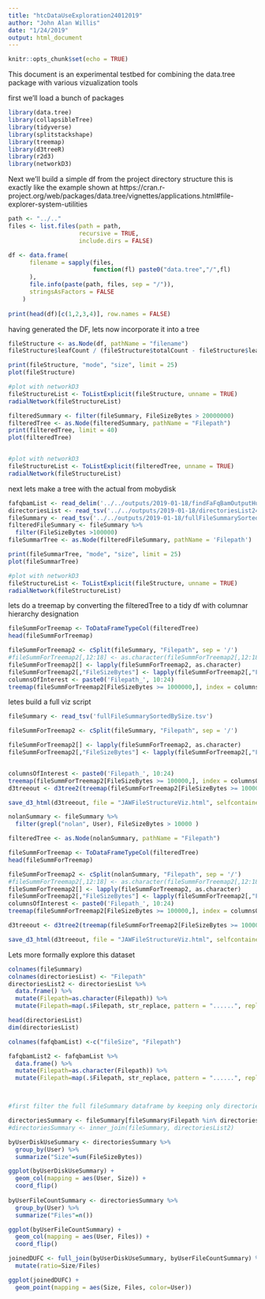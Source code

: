 ```yaml
---
title: "htcDataUseExploration24012019"
author: "John Alan Willis"
date: "1/24/2019"
output: html_document
---
```


```r
knitr::opts_chunk$set(echo = TRUE)
```
This document is an experimental testbed for combining the data.tree package with various vizualization tools 

first we'll load a bunch of packages

```r
library(data.tree)
library(collapsibleTree)
library(tidyverse)
library(splitstackshape)
library(treemap)
library(d3treeR)
library(r2d3)
library(networkD3)
```


Next we'll build a simple df from the project directory structure 
this is exactly like the example shown at https://cran.r-project.org/web/packages/data.tree/vignettes/applications.html#file-explorer-system-utilities

```r
path <- "../.."
files <- list.files(path = path, 
                    recursive = TRUE,
                    include.dirs = FALSE) 

df <- data.frame(
      filename = sapply(files, 
                        function(fl) paste0("data.tree","/",fl)
      ), 
      file.info(paste(path, files, sep = "/")),
      stringsAsFactors = FALSE
    )
 
print(head(df)[c(1,2,3,4)], row.names = FALSE)


```


having generated the DF, lets now incorporate it into a tree

```r
fileStructure <- as.Node(df, pathName = "filename")
fileStructure$leafCount / (fileStructure$totalCount - fileStructure$leafCount)

print(fileStructure, "mode", "size", limit = 25)
plot(fileStructure)

#plot with networkD3
fileStructureList <- ToListExplicit(fileStructure, unname = TRUE)
radialNetwork(fileStructureList)

```


```r
filteredSummary <- filter(fileSummary, FileSizeBytes > 20000000)
filteredTree <- as.Node(filteredSummary, pathName = "Filepath")
print(filteredTree, limit = 40)
plot(filteredTree)


#plot with networkD3
fileStructureList <- ToListExplicit(filteredTree, unname = TRUE)
radialNetwork(fileStructureList)
```
next lets make a tree with the actual from mobydisk

```r
fafqbamList <- read_delim('../../outputs/2019-01-18/findFaFqBamOutputHumanReadable.txt', " ")
directoriesList <- read_tsv('../../outputs/2019-01-18/directoriesList24012019.txt')
fileSummary <- read_tsv('../../outputs/2019-01-18/fullFileSummarySortedBySize.tsv')
filteredFileSummary <- fileSummary %>%
  filter(FileSizeBytes >100000)
fileSummarTree <- as.Node(filteredFileSummary, pathName = 'Filepath')

print(fileSummarTree, "mode", "size", limit = 25)
plot(fileSummarTree)

#plot with networkD3
fileStructureList <- ToListExplicit(fileStructure, unname = TRUE)
radialNetwork(fileStructureList)
```

lets do a treemap by converting the filteredTree to a tidy df with columnar hierarchy designation

```r

fileSummForTreemap <- ToDataFrameTypeCol(filteredTree)
head(fileSummForTreemap)

fileSummForTreemap2 <- cSplit(fileSummary, "Filepath", sep = '/')
#fileSummForTreemap2[,12:18] <- as.character(fileSummForTreemap2[,12:18])
fileSummForTreemap2[] <- lapply(fileSummForTreemap2, as.character)
fileSummForTreemap2[,"FileSizeBytes"] <- lapply(fileSummForTreemap2[,"FileSizeBytes"], as.double)
columnsOfInterest <- paste0('Filepath_', 10:24)
treemap(fileSummForTreemap2[FileSizeBytes >= 1000000,], index = columnsOfInterest[1:4], vSize = 'FileSizeBytes', type='index')

```


letes build a full viz script

```r
fileSummary <- read_tsv('fullFileSummarySortedBySize.tsv')

fileSummForTreemap2 <- cSplit(fileSummary, "Filepath", sep = '/')

fileSummForTreemap2[] <- lapply(fileSummForTreemap2, as.character)
fileSummForTreemap2[,"FileSizeBytes"] <- lapply(fileSummForTreemap2[,"FileSizeBytes"], as.double)


columnsOfInterest <- paste0('Filepath_', 10:24)
treemap(fileSummForTreemap2[FileSizeBytes >= 100000,], index = columnsOfInterest[1:4], vSize = 'FileSizeBytes', type='index')
d3treeout <- d3tree2(treemap(fileSummForTreemap2[FileSizeBytes >= 100000,], index = columnsOfInterest[1:7], vSize = 'FileSizeBytes', type='index'), root = 'jaw212')

save_d3_html(d3treeout, file = "JAWFileStructureViz.html", selfcontained = TRUE)
```


```r
nolanSummary <- fileSummary %>%
  filter(grepl("nolan", User), FileSizeBytes > 10000 )

filteredTree <- as.Node(nolanSummary, pathName = "Filepath")

fileSummForTreemap <- ToDataFrameTypeCol(filteredTree)
head(fileSummForTreemap)

fileSummForTreemap2 <- cSplit(nolanSummary, "Filepath", sep = '/')
#fileSummForTreemap2[,12:18] <- as.character(fileSummForTreemap2[,12:18])
fileSummForTreemap2[] <- lapply(fileSummForTreemap2, as.character)
fileSummForTreemap2[,"FileSizeBytes"] <- lapply(fileSummForTreemap2[,"FileSizeBytes"], as.double)
columnsOfInterest <- paste0('Filepath_', 10:24)
treemap(fileSummForTreemap2[FileSizeBytes >= 100000,], index = columnsOfInterest[1:4], vSize = 'FileSizeBytes', type='index')

d3treeout <- d3tree2(treemap(fileSummForTreemap2[FileSizeBytes >= 100000,], index = columnsOfInterest[1:7], vSize = 'FileSizeBytes', type='index'), root = 'jaw212')

save_d3_html(d3treeout, file = "JAWFileStructureViz.html", selfcontained = TRUE)


```

Lets more formally explore this dataset

```r
colnames(fileSummary)
colnames(directoriesList) <- "Filepath"
directoriesList2 <- directoriesList %>%
  data.frame() %>%
  mutate(Filepath=as.character(Filepath)) %>%
  mutate(Filepath=map(.$Filepath, str_replace, pattern = "......", replacement =  "/mnt/mobydisk/pan/genomics/data/alee/"))

head(directoriesList)
dim(directoriesList)

colnames(fafqbamList) <-c("fileSize", "Filepath")

fafqbamList2 <- fafqbamList %>%
  data.frame() %>%
  mutate(Filepath=as.character(Filepath)) %>%
  mutate(Filepath=map(.$Filepath, str_replace, pattern = "......", replacement =  "/mnt/mobydisk/pan/genomics/data/alee/"))



#first filter the full fileSummary dataframe by keeping only directories

directoriesSummary <- fileSummary[fileSummary$Filepath %in% directoriesList2$Filepath,]
#directoriesSummary <- inner_join(fileSummary, directoriesList2)

byUserDiskUseSummary <- directoriesSummary %>%
  group_by(User) %>% 
  summarize("Size"=sum(FileSizeBytes)) 

ggplot(byUserDiskUseSummary) +
  geom_col(mapping = aes(User, Size)) +
  coord_flip()
  
byUserFileCountSummary <- directoriesSummary %>%
  group_by(User) %>% 
  summarize("Files"=n()) 

ggplot(byUserFileCountSummary) +
  geom_col(mapping = aes(User, Files)) +
  coord_flip()

joinedDUFC <- full_join(byUserDiskUseSummary, byUserFileCountSummary) %>%
  mutate(ratio=Size/Files)

ggplot(joinedDUFC) +
  geom_point(mapping = aes(Size, Files, color=User))
             
```

```r

```